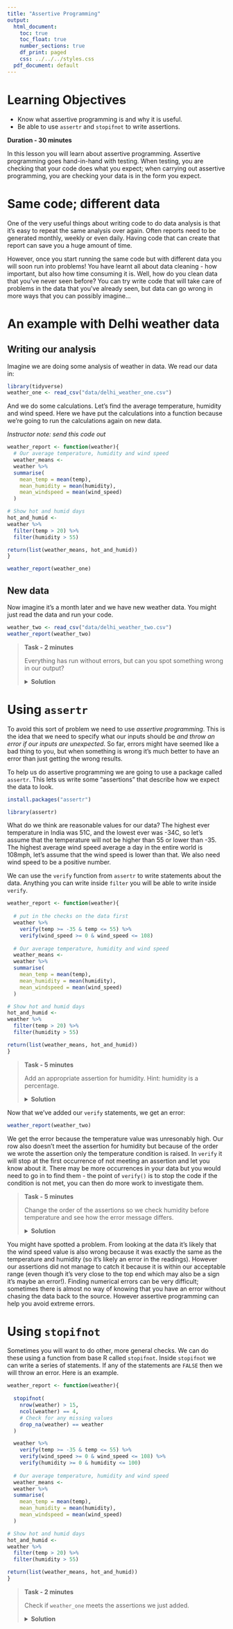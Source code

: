 ```yaml
---
title: "Assertive Programming"
output:
  html_document:
    toc: true
    toc_float: true
    number_sections: true
    df_print: paged
    css: ../../../styles.css
  pdf_document: default
---
```


# Learning Objectives<br>

* Know what assertive programming is and why it is useful.
* Be able to use `assertr` and `stopifnot` to write assertions.

**Duration - 30 minutes**

In this lesson you will learn about assertive programming. Assertive programming goes hand-in-hand with testing. When testing, you are checking that your code does what you expect; when carrying out assertive programming, you are checking your data is in the form you expect.

# Same code; different data

One of the very useful things about writing code to do data analysis is that it's easy to repeat the same analysis over again. Often reports need to be generated monthly, weekly or even daily. Having code that can create that report can save you a huge amount of time.  

However, once you start running the same code but with different data you will soon run into problems! You have learnt all about data cleaning - how important, but also how time consuming it is. Well, how do you clean data that you've never seen before? You can try write code that will take care of problems in the data that you've already seen, but data can go wrong in more ways that you can possibly imagine... 

# An example with Delhi weather data

## Writing our analysis

Imagine we are doing some analysis of weather in data. We read our data in:

```r
library(tidyverse)
weather_one <- read_csv("data/delhi_weather_one.csv")
```

And we do some calculations. Let's find the average temperature, humidity and wind speed. Here we have put the calculations into a function because we're going to run the calculations again on new data.

*Instructor note: send this code out*

```r
weather_report <- function(weather){
  # Our average temperature, humidity and wind speed 
  weather_means <- 
  weather %>% 
  summarise(
    mean_temp = mean(temp),
    mean_humidity = mean(humidity),
    mean_windspeed = mean(wind_speed)
  )

# Show hot and humid days
hot_and_humid <- 
weather %>% 
  filter(temp > 20) %>% 
  filter(humidity > 55)

return(list(weather_means, hot_and_humid))
}

weather_report(weather_one)
```
## New data

Now imagine it's a month later and we have new weather data. You might just read the data and run your code.

```r
weather_two <- read_csv("data/delhi_weather_two.csv")
weather_report(weather_two)
```

  
<blockquote class = 'task'>

**Task - 2 minutes**

Everything has run without errors, but can you spot something wrong in our output?

<details>
<summary>**Solution**</summary>

We have one line where the value is the same for temperature, humidity and wind speed. This doesn't seem right! 

</details>
</blockquote>

# Using `assertr`

To avoid this sort of problem we need to use *assertive programming*. This is the idea that we need to specify what our inputs should be *and throw an error if our inputs are unexpected*. So far, errors might have seemed like a bad thing to you, but when something is wrong it's much better to have an error than just getting the wrong results.

To help us do assertive programming we are going to use a package called `assertr`. This lets us write some "assertions" that describe how we expect the data to look.

```r
install.packages("assertr")
```
```r
library(assertr)
```

What do we think are reasonable values for our data? The highest ever temperature in India was 51C, and the lowest ever was -34C, so let's assume that the temperature will not be higher than 55 or lower than -35. The highest average wind speed average a day in the entire world is 108mph, let's assume that the wind speed is lower than that. We also need wind speed to be a positive number. 

We can use the `verify` function from `assertr` to write statements about the data. Anything you can write inside `filter` you will be able to write inside `verify`.

```r
weather_report <- function(weather){
  
  # put in the checks on the data first 
  weather %>% 
    verify(temp >= -35 & temp <= 55) %>% 
    verify(wind_speed >= 0 & wind_speed <= 108)
  
  # Our average temperature, humidity and wind speed 
  weather_means <- 
  weather %>% 
  summarise(
    mean_temp = mean(temp),
    mean_humidity = mean(humidity),
    mean_windspeed = mean(wind_speed)
  )

# Show hot and humid days
hot_and_humid <- 
weather %>% 
  filter(temp > 20) %>% 
  filter(humidity > 55)

return(list(weather_means, hot_and_humid))
}
```


<blockquote class = 'task'>

**Task - 5 minutes**

Add an appropriate assertion for humidity. Hint: humidity is a percentage.

<details>
<summary>**Solution**</summary>

```r
weather_report <- function(weather){
  
  weather %>% 
    verify(temp >= -35 & temp <= 55) %>% 
    verify(wind_speed >= 0 & wind_speed <= 108) %>% 
    verify(humidity >= 0 & humidity <= 100)
  
  # Our average temperature, humidity and wind speed 
  weather_means <- 
  weather %>% 
  summarise(
    mean_temp = mean(temp),
    mean_humidity = mean(humidity),
    mean_windspeed = mean(wind_speed)
  )

# Show hot and humid days
hot_and_humid <- 
weather %>% 
  filter(temp > 20) %>% 
  filter(humidity > 55)

return(list(weather_means, hot_and_humid))
}
```

</details>
</blockquote>

Now that we've added our `verify` statements, we get an error:

```r
weather_report(weather_two)
```

We get the error because the temperature value was unresonably high. Our row also doesn't meet the assertion for humidity but because of the order we wrote the assertion only the temperature condition is raised. In `verify` it will stop at the first occurrence of not meeting an assertion and let you know about it. There may be more occurrences in your data but you would need to go in to find them - the point of `verify()` is to stop the code if the condition is not met, you can then do more work to investigate them. 

<blockquote class = 'task'>

**Task - 5 minutes**

Change the order of the assertions so we check humidity before temperature and see how the error message differs.

<details>
<summary>**Solution**</summary>

```r
weather_report <- function(weather){
  
  weather  %>% 
    verify(humidity >= 0 & humidity <= 100) %>%
    verify(temp >= -35 & temp <= 55) %>% 
    verify(wind_speed >= 0 & wind_speed <= 108)
    
  
  # Our average temperature, humidity and wind speed 
  weather_means <- 
  weather %>% 
  summarise(
    mean_temp = mean(temp),
    mean_humidity = mean(humidity),
    mean_windspeed = mean(wind_speed)
  )

# Show hot and humid days
hot_and_humid <- 
weather %>% 
  filter(temp > 20) %>% 
  filter(humidity > 55)

return(list(weather_means, hot_and_humid))
}
```

```r
weather_report(weather_two)
```

You will see the error flags the humidity rather than the temperature. Both orders work though because either way it's correctly stopped when the assertions aren't met. 
</details>
</blockquote>

You might have spotted a problem. From looking at the data it's likely that the wind speed value is also wrong because it was exactly the same as the temperature and humidity (so it's likely an error in the readings). However our assertions did not manage to catch it because it is within our acceptable range (even though it's very close to the top end which may also be a sign it's maybe an error!). Finding numerical errors can be very difficult; sometimes there is almost no way of knowing that you have an error without chasing the data back to the source. However assertive programming can help you avoid extreme errors.

# Using `stopifnot`

Sometimes you will want to do other, more general checks. We can do these using a function from base R called `stopifnot`. Inside `stopifnot` we can write a series of statements. If any of the statements are `FALSE` then we will throw an error. Here is an example.

```r
weather_report <- function(weather){
  
  stopifnot(
    nrow(weather) > 15,
    ncol(weather) == 4,
    # Check for any missing values
    drop_na(weather) == weather
  )

  weather %>% 
    verify(temp >= -35 & temp <= 55) %>% 
    verify(wind_speed >= 0 & wind_speed <= 108) %>% 
    verify(humidity >= 0 & humidity <= 100)
  
  # Our average temperature, humidity and wind speed 
  weather_means <- 
  weather %>% 
  summarise(
    mean_temp = mean(temp),
    mean_humidity = mean(humidity),
    mean_windspeed = mean(wind_speed)
  )

# Show hot and humid days
hot_and_humid <- 
weather %>% 
  filter(temp > 20) %>% 
  filter(humidity > 55)

return(list(weather_means, hot_and_humid))
}
```

  
<blockquote class = 'task'>

**Task - 2 minutes**

Check if `weather_one` meets the assertions we just added.

<details>
<summary>**Solution**</summary>

```r
weather_report(weather_one)
```

- No errors, so yes it does!

</details>
</blockquote>




